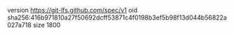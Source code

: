 version https://git-lfs.github.com/spec/v1
oid sha256:416b971810a27f50692dcff53871c4f0198b3ef5b98f13d044b56822a027a718
size 1800
